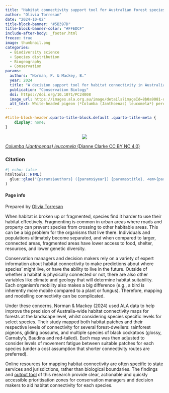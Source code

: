 ```yaml
---
title: "Habitat connectivity support tool for Australian forest species"
author: "Olivia Torresan"
date: "2024-10-02"
title-block-banner: "#5B397D"
title-block-banner-color: "#FFEDCF"
include-after-body: _footer.html
freeze: true
image: thumbnail.png 
categories:
  - Biodiversity science 
  - Species distribution
  - Biogeography
  - Conservation
params:
  authors: "Norman, P. & Mackey, B."
  year: 2024
  title: "A decision support tool for habitat connectivity in Australia"
  publication: "Conservation Biology"
  doi: https://doi.org/10.1071/PC24008
  image_url: https://images.ala.org.au/image/details?imageId=8b0a9081-d0b0-4109-a9e1-dd9a57d1023b 
  alt_text: White-headed pigeon (*Columba (Janthoenas) leucomela*) perched in a tree amongst purple flowers 
---
```


<!-- remove metadata section -->

```css
#title-block-header.quarto-title-block.default .quarto-title-meta {
    display: none;
}
```

<!-- Side panel -->

::: column-page
::: paper-side-column
<center>

::: {.col-image layout-ncol="1" style="margin-left: auto; margin-right: auto;"}
<!-- add image url -->

<img src="https://ala-images.s3.ap-southeast-2.amazonaws.com/store/b/3/2/0/8b0a9081-d0b0-4109-a9e1-dd9a57d1023b/original" class="rounded"/></img>
:::

</center>

::: figure-caption
<!-- edit caption -->

[*Columba (Janthoenas) leucomela* (Dianne Clarke CC BY NC 4.0)](https://images.ala.org.au/image/details?imageId=8b0a9081-d0b0-4109-a9e1-dd9a57d1023b)
:::

### Citation

```r
#| echo: false
htmltools::HTML(
  glue::glue("{params$authors} ({params$year}) {params$title}. <em>{params$publication}</em> <a href='{params$doi}' target='_blank'>{params$doi}</a>")
)
```

#### Page info

Prepared by [Olivia Torresan](https://labs.ala.org.au/about/Torresan_Olivia/)
:::

<!-- Main panel description -->

::: paper-main-column
When habitat is broken up or fragmented, species find it harder to use their habitat effectively. Fragmenting is common in urban areas where roads and property can prevent species from crossing to other habitable areas. This can be a big problem for the organisms that live there. Individuals and populations ultimately become separated, and when compared to larger, connected areas, fragmented areas have lower access to food, shelter, resources, and lower genetic diversity. 

Conservation managers and decision makers rely on a variety of expert information about habitat connectivity to make predictions about where species' might live, or have the ability to live in the future. Outside of whether a habitat is physically connected or not, there are also other variables like climate and geology that will determine habitat suitability. Each organism's mobility also makes a big difference (e.g., a bird is inherently more mobile compared to a plant or fungus). Therefore, mapping and modelling connectivity can be complicated. 

Under these concerns, Norman & Mackey (2024) used ALA data to help improve the precision of Australia-wide habitat connectivity maps for forests at the landscape level, whilst considering species specific levels for select species. Their study mapped both habitat patches and their respective levels of connectivity for several forest-dwellers: rainforest pigeons, gliding possums, and multiple species of black cockatoos (glossy, Carnaby's, Baudins and red-tailed). Each map was then adjusted to consider levels of movement fatigue between suitable patches for each species (under a cost assumption that shorter connectivity routes are preferred). 

Online resources for mapping habitat connectivity are often specific to state services and jurisdictions, rather than biological boundaries. The findings and [output tool](https://www.stateofconnectivity.com/interactive-map) of this research provide clear, actionable and quickly accessible prioritisation zones for conservation managers and decision makers to aid habitat connectivity for each species.
:::
:::
